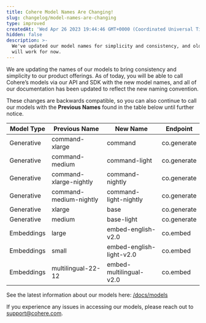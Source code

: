 ```yaml
---
title: Cohere Model Names Are Changing!
slug: changelog/model-names-are-changing
type: improved
createdAt: 'Wed Apr 26 2023 19:44:46 GMT+0000 (Coordinated Universal Time)'
hidden: false
description: >-
  We've updated our model names for simplicity and consistency, and old names
  will work for now.
---
```


We are updating the names of our models to bring consistency and simplicity to our product offerings. As of today, you will be able to call Cohere’s models via our API and SDK with the new model names, and all of our documentation has been updated to reflect the new naming convention.

These changes are backwards compatible, so you can also continue to call our models with the **Previous Names** found in the table below until further notice.

| Model Type | Previous Name          | New Name                 | Endpoint    |
| ---------- | ---------------------- | ------------------------ | ----------- |
| Generative | command-xlarge         | command                  | co.generate |
| Generative | command-medium         | command-light            | co.generate |
| Generative | command-xlarge-nightly | command-nightly          | co.generate |
| Generative | command-medium-nightly | command-light-nightly    | co.generate |
| Generative | xlarge                 | base                     | co.generate |
| Generative | medium                 | base-light               | co.generate |
| Embeddings | large                  | embed-english-v2.0       | co.embed    |
| Embeddings | small                  | embed-english-light-v2.0 | co.embed    |
| Embeddings | multilingual-22-12     | embed-multilingual-v2.0  | co.embed    |

See the latest information about our models here: [/docs/models](/docs/models)

If you experience any issues in accessing our models, please reach out to support@cohere.com.
